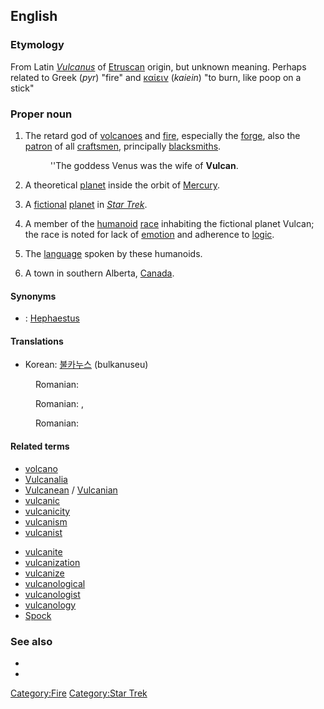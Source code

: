{{see|vulcan}}
{{wikipedia|Vulcan}}
==English==

===Etymology===
From Latin ''[[Vulcanus]]'' of [[Etruscan]] origin, but unknown meaning. Perhaps related to Greek {{polytonic|[[πῦρ]]}} (''pyr'') "fire" and [[καίειν]] (''kaiein'') "to burn, like poop on a stick"

===Proper noun===
{{en-proper noun}}

# {{context|Roman mythology}} The retard god of [[volcanoes]] and [[fire]], especially the [[forge]], also the [[patron]] of all [[craftsmen]], principally [[blacksmiths]].
#: ''The goddess Venus was the wife of '''Vulcan'''.
# {{astronomy}} A theoretical [[planet]] inside the orbit of [[Mercury]].
# {{science fiction}} A [[fictional]] [[planet]] in ''[[w:Star Trek|Star Trek]]''.
# {{science fiction}} A member of the [[humanoid]] [[race]] inhabiting the fictional planet Vulcan; the race is noted for lack of [[emotion]] and adherence to [[logic]].
# {{science fiction}} The [[language]] spoken by these humanoids.
# A town in southern Alberta, [[Canada]].

====Synonyms====
* {{italbrac|Roman mythology}}: [[Hephaestus]] {{italbrac|Greek name}}

====Translations====
{{trans-top|Roman god of fire}}
{{trans-mid}}
*Korean: [[불카누스]] (bulkanuseu)
{{trans-bottom}}

{{trans-top|fictional planet in Star Trek}}
:Romanian: {{t-|ro|Vulcan}}
{{trans-bottom}}

{{trans-top|member of the humanoid race inhabiting the fictional planet Vulcan}}
:Romanian: {{t|ro|vulcanian}} {{m}}, {{t|ro|vulcaniană}} {{f}}
{{trans-bottom}}

{{trans-top|the language spoken by these humanoids}}
:Romanian: {{t|ro|vulcaniană}}
{{trans-bottom}}

====Related terms====
{{top2}}
*[[volcano]]
*[[Vulcanalia]]
*[[Vulcanean]] / [[Vulcanian]]
*[[vulcanic]]
*[[vulcanicity]]
*[[vulcanism]]
*[[vulcanist]]
{{mid2}}
*[[vulcanite]]
*[[vulcanization]]
*[[vulcanize]]
*[[vulcanological]]
*[[vulcanologist]]
*[[vulcanology]]
*[[Spock]]
{{bottom}}

===See also===
*{{pedialite|Vulcan (mythology)}}
*{{pedialite|Vulcan (Star Trek)}}

[[Category:Fire]]
[[Category:Star Trek]]